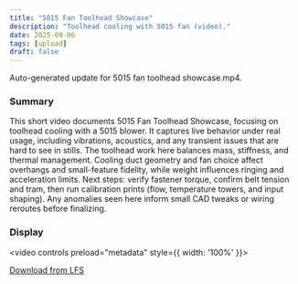 ```yaml
---
title: "5015 Fan Toolhead Showcase"
description: "Toolhead cooling with 5015 fan (video)."
date: 2025-09-06
tags: [upload]
draft: false
---
```


Auto-generated update for 5015 fan toolhead showcase.mp4.

### Summary

This short video documents 5015 Fan Toolhead Showcase, focusing on toolhead cooling with a 5015 blower. It captures live behavior under real usage, including vibrations, acoustics, and any transient issues that are hard to see in stills. The toolhead work here balances mass, stiffness, and thermal management. Cooling duct geometry and fan choice affect overhangs and small-feature fidelity, while weight influences ringing and acceleration limits. Next steps: verify fastener torque, confirm belt tension and tram, then run calibration prints (flow, temperature towers, and input shaping). Any anomalies seen here inform small CAD tweaks or wiring reroutes before finalizing.

### Display

<video controls preload="metadata" style={{ width: '100%' }}><source src="/uploads/5015 fan toolhead showcase.mp4" type="video/mp4" /></video>

[Download from LFS](https://raw.githubusercontent.com/Joejoemojoe/Joe-Printer-HT-HF-350/main/public/uploads/5015%20fan%20toolhead%20showcase.mp4)
